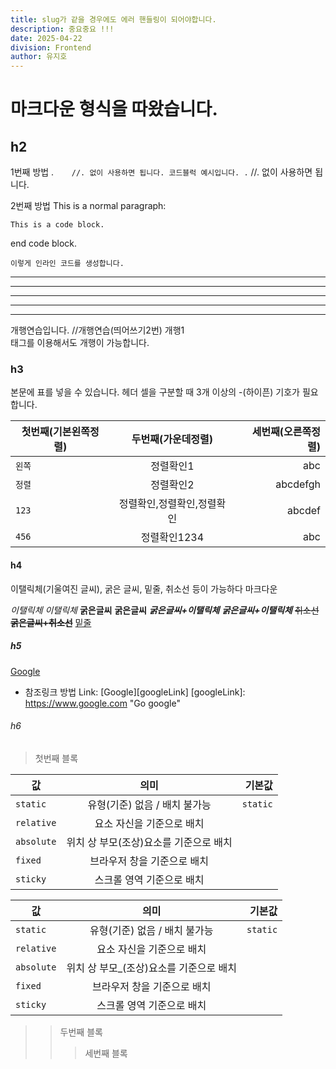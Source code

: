 ```yaml
---
title: slug가 같을 경우에도 에러 핸들링이 되어야합니다.
description: 중요중요 !!!
date: 2025-04-22
division: Frontend
author: 유지호
---
```


# 마크다운 형식을 따왔습니다.

## h2

1번째 방법
.```    //. 없이 사용하면 됩니다.
코드블럭 예시입니다.
.```    //. 없이 사용하면 됩니다.

2번째 방법
This is a normal paragraph:

    This is a code block.

end code block.

`이렇게 인라인 코드를 생성합니다.`

* * *
***
*****
- - -
-----------------

개행연습입니다.  //개행연습(띄어쓰기2번)
개행1<br/> 태그를 이용해서도 개행이 가능합니다.

### h3

본문에 표를 넣을 수 있습니다.
헤더 셀을 구분할 때 3개 이상의 -(하이픈) 기호가 필요합니다.

| 첫번째(기본왼쪽정렬) | 두번째(가운데정렬) | 세번째(오른쪽정렬) |
|---|:---:|---:|
| `왼쪽` | 정렬확인1 | abc |
| `정렬` | 정렬확인2 | abcdefgh |
| `123` | 정렬확인,정렬확인,정렬확인 | abcdef |
| `456` | 정렬확인1234 | abc |


#### h4

이탤릭체(기울여진 글씨), 굵은 글씨, 밑줄, 취소선 등이 가능하다
마크다운

*이탤릭체*
_이탤릭체_
**굵은글씨**
__굵은글씨__
***굵은글씨+이탤릭체***
___굵은글씨+이탤릭체___
~~취소선~~
**~~굵은글씨+취소선~~**
<u>밑줄</u>

##### h5

[Google](https://www.google.com "구글")
* 참조링크 방법
Link: [Google][googleLink]
[googleLink]: https://www.google.com "Go google"

###### h6

> 첫번째 블록

| 값 | 의미 | 기본값 |
|---|:---:|---:|
| `static` | 유형(기준) 없음 / 배치 불가능 | `static` |
| `relative` | 요소 자신을 기준으로 배치 |  |
| `absolute` | 위치 상 부모(조상)요소를 기준으로 배치 |  |
| `fixed` | 브라우저 창을 기준으로 배치 |  |
| `sticky` | 스크롤 영역 기준으로 배치 |  |

값 | 의미 | 기본값
---|:---:|---:
`static` | 유형(기준) 없음 / 배치 불가능 | `static`
`relative` | 요소 자신을 기준으로 배치 |
`absolute` | 위치 상 부모_(조상)요소를 기준으로 배치 |
`fixed` | 브라우저 창을 기준으로 배치 |
`sticky` | 스크롤 영역 기준으로 배치 |

>> 두번째 블록
>>> 세번째 블록